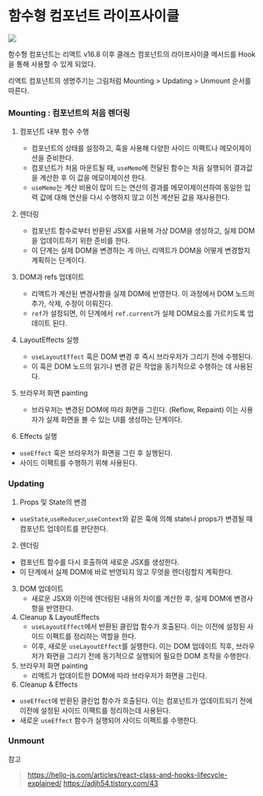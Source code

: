 # 함수형 컴포넌트 라이프사이클
<img src="./리액트훅라이프.png"/>

함수형 컴포넌트는 리액트 v16.8 이후 클래스 컴포넌트의 라이프사이클 메서드를 Hook을 통해 사용할 수 있게 되었다.

리액트 컴포넌트의 생명주기는 그림처럼 Mounting > Updating > Unmount 순서를 따른다.

###  Mounting : 컴포넌트의 처음 렌더링
1. 컴포넌트 내부 함수 수행
    - 컴포넌트의 상태를 설정하고, 훅을 사용해 다양한 사이드 이팩트나 메모이제이션을 준비한다. 
     - 컴포넌트가 처음 마운트될 때, `useMemo`에 전달된 함수는 처음 실행되어 결과값을 계산한 후 이 값을 메모이제이션 한다. 
     - `useMemo`는 계산 비용이 많이 드는 연산의 결과를 메모이제이션하여 동일한 입력 값에 대해 연산을 다시 수행하지 않고 이전 계산된 값을 재사용한다.
    
2. 렌더링
   - 컴포넌트 함수로부터 반환된 JSX를 사용해 가상 DOM을 생성하고, 실제 DOM을 업데이트하기 위한 준비를 한다.
   - 이 단계는 실제 DOM을 변경하는 게 아닌, 리액트가 DOM을 어떻게 변경할지 계획하는 단계이다. 
3. DOM과 refs 업데이트
   - 리액트가 계산된 변경사항을 실제 DOM에 반영한다. 이 과정에서 DOM 노드의 추가, 삭제, 수정이 이뤄진다.
   - `ref`가 설정되면, 이 단계에서 `ref.current`가 실제 DOM요소를 가르키도록 업데이트 된다.
4. LayoutEffects 실행
   - `useLayoutEffect` 훅은 DOM 변경 후 즉시 브라우저가 그리기 전에 수행된다.
   - 이 훅은 DOM 노드의 읽기나 변경 같은 작업을 동기적으로 수행하는 데 사용된다.
5. 브라우저 화면 painting
   - 브라우저는 변경된 DOM에 따라 화면을 그린다. (Reflow, Repaint) 이는 사용자가 실제 화면을 볼 수 있는 UI를 생성하는 단계이다.
6. Effects 실행
  - `useEffect` 훅은 브라우저가 화면을 그린 후 실행된다.
  - 사이드 이팩트를 수행하기 위해 사용된다.
### Updating
1. Props 및 State의 변경
  - `useState`,`useReducer`,`useContext`와 같은 훅에 의해 state나 props가 변경될 때 컴포넌트 업데이트를 판단한다.
2. 렌더링
  - 컴포넌트 함수를 다시 호출하여 새로운 JSX를 생성한다.
  - 이 단계에서 실제 DOM에 바로 반영되지 않고 무엇을 렌더링할지 계획한다.
3. DOM 업데이트
   - 새로운 JSX와 이전에 렌더링된 내용의 차이를 계산한 후, 실제 DOM에 변경사항을 반영한다.
4. Cleanup & LayoutEffects
   - `useLayoutEffect`에서 반환된 클린업 함수가 호출된다. 이는 이전에 설정된 사이드 이펙트를 정리하는 역할을 한다. 
   - 이후, 새로운 `useLayoutEffect`를 실행한다. 이는 DOM 업데이트 직후, 브라우저가 화면을 그리기 전에 동기적으로 실행되어 필요한 DOM 조작을 수행한다.
5. 브라우저 화면 painting
   - 리액트가 업데이트한 DOM에 따라 브라우저가 화면을 그린다.
6. Cleanup & Effects
  - `useEffect`에 반환된 클린업 함수가 호출된다. 이는 컴포넌트가 업데이트되기 전에 이전에 설정된 사이드 이팩트를 정리하는데 사용된다.
  - 새로운 `useEffect` 함수가 실행되어 사이드 이펙트를 수행한다.

### Unmount



참고
> https://hello-js.com/articles/react-class-and-hooks-lifecycle-explained/
> https://adjh54.tistory.com/43